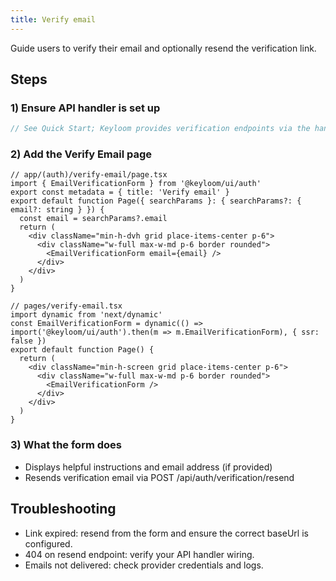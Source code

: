 ```yaml
---
title: Verify email
---
```





Guide users to verify their email and optionally resend the verification link.

## Steps

<Steps>

### 1) Ensure API handler is set up

```ts
// See Quick Start; Keyloom provides verification endpoints via the handler
```

### 2) Add the Verify Email page

<Tabs>
<Tab value="app-router" title="App Router">

```tsx
// app/(auth)/verify-email/page.tsx
import { EmailVerificationForm } from '@keyloom/ui/auth'
export const metadata = { title: 'Verify email' }
export default function Page({ searchParams }: { searchParams?: { email?: string } }) {
  const email = searchParams?.email
  return (
    <div className="min-h-dvh grid place-items-center p-6">
      <div className="w-full max-w-md p-6 border rounded">
        <EmailVerificationForm email={email} />
      </div>
    </div>
  )
}
```

</Tab>
<Tab value="pages-router" title="Pages Router">

```tsx
// pages/verify-email.tsx
import dynamic from 'next/dynamic'
const EmailVerificationForm = dynamic(() => import('@keyloom/ui/auth').then(m => m.EmailVerificationForm), { ssr: false })
export default function Page() {
  return (
    <div className="min-h-screen grid place-items-center p-6">
      <div className="w-full max-w-md p-6 border rounded">
        <EmailVerificationForm />
      </div>
    </div>
  )
}
```

</Tab>
</Tabs>

### 3) What the form does

- Displays helpful instructions and email address (if provided)
- Resends verification email via POST /api/auth/verification/resend

</Steps>

## Troubleshooting

- Link expired: resend from the form and ensure the correct baseUrl is configured.
- 404 on resend endpoint: verify your API handler wiring.
- Emails not delivered: check provider credentials and logs.

